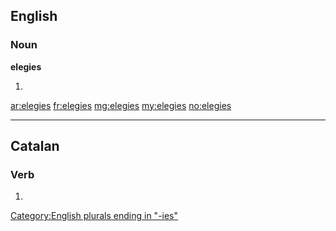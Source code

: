 ==English==

===Noun===
'''elegies'''

# {{plural of|[[elegy]]}}

[[Category:English plurals ending in "-ies"]]

[[ar:elegies]]
[[fr:elegies]]
[[mg:elegies]]
[[my:elegies]]
[[no:elegies]]

----
==Catalan==
===Verb===
{{infl form|ca|verb}}

# {{ca-verb form of|p=2|n=sg|t=impf|m=ind|elegir}}
{{rfc-auto}}